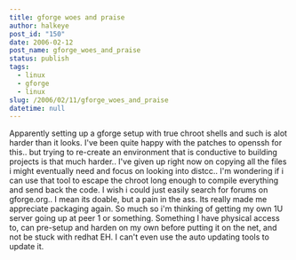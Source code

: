 ```yaml
---
title: gforge woes and praise
author: halkeye
post_id: "150"
date: 2006-02-12
post_name: gforge_woes_and_praise
status: publish
tags:
  - linux
  - gforge
  - linux
slug: /2006/02/11/gforge_woes_and_praise
datetime: null
---
```


Apparently setting up a gforge setup with true chroot shells and such is alot harder than it looks.
I've been quite happy with the patches to openssh for this.. but trying to re-create an environment that is conductive to building projects is that much harder.. I've given up right now on copying all the files i might eventually need and focus on looking into distcc.. I'm wondering if i can use that tool to escape the chroot long enough to compile everything and send back the code.
I wish i could just easily search for forums on gforge.org.. I mean its doable, but a pain in the ass.
Its really made me appreciate packaging again. So much so i'm thinking of getting my own 1U server going up at peer 1 or something. Something I have physical access to, can pre-setup and harden on my own before putting it on the net, and not be stuck with redhat EH. I can't even use the auto updating tools to update it.  
